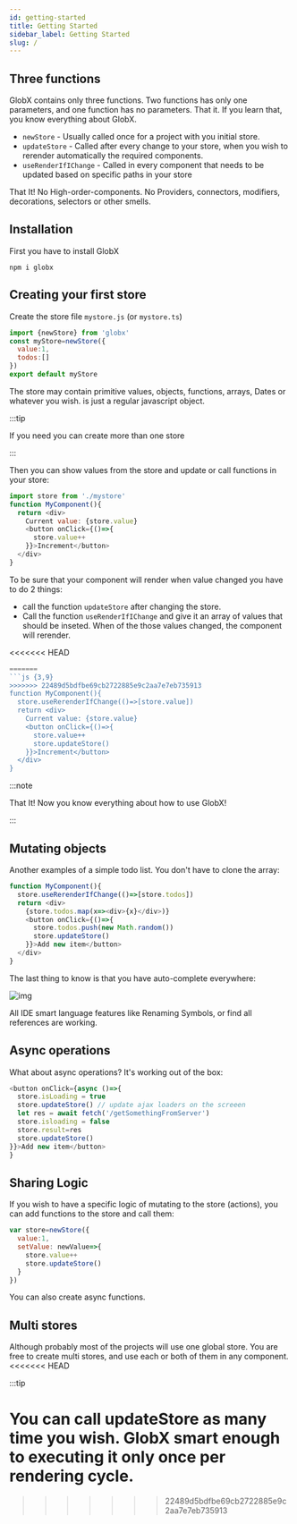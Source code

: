 ```yaml
---
id: getting-started
title: Getting Started
sidebar_label: Getting Started
slug: /
---
```


## Three functions

GlobX contains only three functions. Two functions has only one parameters, and one function has no parameters.
That it. If you learn that, you know everything about GlobX.

- `newStore` - Usually called once for a project with you initial store.
- `updateStore` - Called after every change to your store, when you wish to rerender automatically the required components.
- `useRenderIfIChange` - Called in every component that needs to be updated based on specific paths in your store

That It! No High-order-components. No Providers, connectors, modifiers, decorations, selectors or other smells.

## Installation

First you have to install GlobX

```shell
npm i globx
```


## Creating your first store

Create the store file `mystore.js` (or `mystore.ts`)

```js
import {newStore} from 'globx'
const myStore=newStore({
  value:1,
  todos:[]
})
export default myStore
```

The store may contain primitive values, objects, functions, arrays, Dates or whatever you wish. is just a regular javascript object.

:::tip

If you need you can create more than one store

:::

Then you can show values from the store and update or call functions in your store:


```js
import store from './mystore'
function MyComponent(){
  return <div>
    Current value: {store.value}
    <button onClick={()=>{
      store.value++
    }}>Increment</button>
  </div>
}
```

To be sure that your component will render when value changed you have to do 2 things:

- call the function `updateStore` after changing the store.
- Call the function `useRenderIfIChange` and give it an array of values that should be inseted. When of the those values changed, the component will rerender.

<<<<<<< HEAD
```js {3,8}
=======
```js {3,9}
>>>>>>> 22489d5bdfbe69cb2722885e9c2aa7e7eb735913
function MyComponent(){
  store.useRerenderIfChange(()=>[store.value])
  return <div>
    Current value: {store.value}
    <button onClick={()=>{
      store.value++
      store.updateStore()
    }}>Increment</button>
  </div>
}
```

:::note

That It! Now you know everything about how to use GlobX!

:::


## Mutating objects

Another examples of a simple todo list. You don't have to clone the array:

```javascript
function MyComponent(){
  store.useRerenderIfChange(()=>[store.todos])
  return <div>
    {store.todos.map(x=><div>{x}</div>)}
    <button onClick={()=>{
      store.todos.push(new Math.random())
      store.updateStore()
    }}>Add new item</button>
  </div>
}
```

The last thing to know is that you have auto-complete everywhere:

![img](https://snipboard.io/bkl6nq.jpg)

All IDE smart language features like Renaming Symbols, or find all references are working.

## Async operations

What about async operations? It's working out of the box:

```javascript
<button onClick={async ()=>{
  store.isLoading = true
  store.updateStore() // update ajax loaders on the screeen
  let res = await fetch('/getSomethingFromServer')
  store.isloading = false
  store.result=res
  store.updateStore()
}}>Add new item</button>
}
```

## Sharing Logic

If you wish to have a specific logic of mutating to the store (actions), you can add functions to the store and call them:

```js
var store=newStore({
  value:1,
  setValue: newValue=>{
    store.value++
    store.updateStore()
  }
})
```

You can also create async functions.

## Multi stores

Although probably most of the projects will use one global store. You are free to create multi stores, and use each or both of them in any component.
<<<<<<< HEAD

:::tip

You can call updateStore as many time you wish. GlobX smart enough to executing it only once per rendering cycle.
=======
>>>>>>> 22489d5bdfbe69cb2722885e9c2aa7e7eb735913

